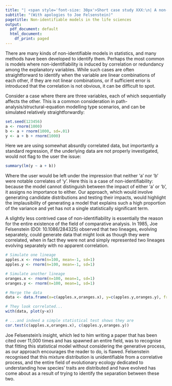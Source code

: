 ```yaml
---
title: "| <span style='font-size: 30px'>Short case study XXX:\n| A non-identifiable model that is foundational in life science\n"
subtitle: "(With apologies to Joe Felsenstein)"
pagetitle: Non-identifiable models in the life sciences
output:
  pdf_document: default
  html_document:
    df_print: paged
---
```


There are many kinds of non-identifiable models in statistics, and many methods have been developed to identify them. Perhaps the most common is models where non-identifiability is induced by correlation or redundancy among the explanatory variables. While such cases are often straightforward to identify when the variable are linear combinations of each other, if they are not linear combinations, or if sufficient error is introduced that the correlation is not obvious, it can be difficult to spot.

Consider a case where there are three variables, each of which sequentially affects the other. This is a common consideration in path-analysis/structural-equation modelling type scenarios, and can be simulated relatively straightforwardly:

```R
set.seed(123456)
a <- rnorm(1000)
b <- a + rnorm(1000, sd=.01)
y <- a + b + rnorm(1000)
```

Here we are using somewhat absurdly correlated data, but importantly a standard regression, if the underlying data are not properly investigated, would not flag to the user the issue:

```R
summary(lm(y ~ a + b))
```

Where the user would be left under the impression that neither 'a' nor 'b' were notable correlates of 'y'. Here this is a case of non-identifiability: because the model cannot distinguish between the impact of either 'a' or 'b', it assigns no importance to either. Our approach, which would involve generating candidate distributions and testing their impacts, would highlight the implausibility of generating a model that explains such a high proportion of the variance and yet has not a single statistically significant term.

A slightly less contrived case of non-identifiability is essentially the reason for the entire existence of the field of comparative analysis. In 1985, Joe Felsenstein (DOI: 10.1086/284325) observed that two lineages, evolving separately, could generate data that might look as though they were correlated, when in fact they were not and simply represented two lineages evolving separately with no apparent correlation.

```R
# Simulate one lineage
apples.x <- rnorm(n=100, mean=-1, sd=1)
apples.y <- rnorm(n=100, mean=-1, sd=1)

# Simulate another lineage
oranges.x <- rnorm(n=100, mean=1, sd=1)
oranges.y <- rnorm(n=100, mean=1, sd=1)

# Merge the data
data <- data.frame(x=c(apples.x,oranges.x), y=c(apples.y,oranges.y), fruit=rep(c("apples","oranges"),each=100))

# They look correlated...
with(data, plot(y~x))

# ...and indeed a simple statistical test shows they are
cor.test(c(apples.x,oranges.x), c(apples.y,oranges.y))
```

Joe Felsenstein's insight, which led to him writing a paper that has been cited over 11,000 times and has spawned an entire field, was to recognise that fitting this statistical model without considering the generative process, as our approach encourages the reader to do, is flawed. Felsenstein recognised that this mixture distribution is unidentifiable from a correlative process, and the entire field of evolutionary ecology dedicated to understanding how species' traits are distributed and have evolved has come about as a result of trying to identify the separation between these two.